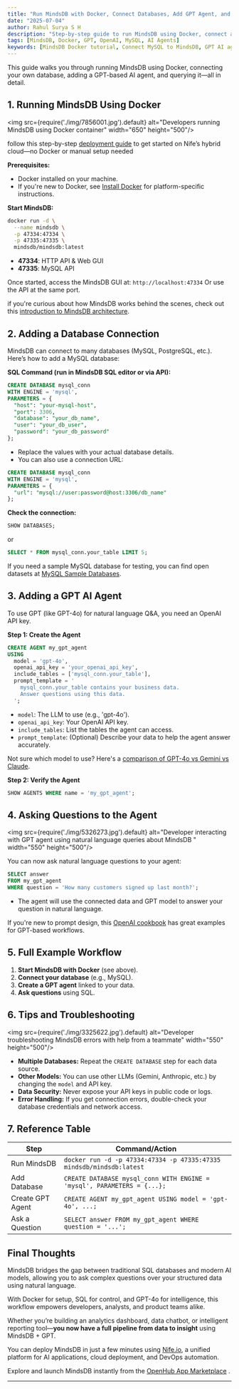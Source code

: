 ```yaml
---
title: "Run MindsDB with Docker, Connect Databases, Add GPT Agent, and Query with Natural Language"
date: "2025-07-04"
author: Rahul Surya S H
description: "Step-by-step guide to run MindsDB using Docker, connect a MySQL database, integrate OpenAI’s GPT-4o model, and query data in natural language."
tags: [MindsDB, Docker, GPT, OpenAI, MySQL, AI Agents]
keywords: [MindsDB Docker tutorial, Connect MySQL to MindsDB, GPT AI agent MindsDB, MindsDB natural language SQL, GPT-4o database query, OpenAI MindsDB integration, AI data agents, LLMs in SQL workflows]
---
```




This guide walks you through running MindsDB using Docker, connecting your own database, adding a GPT-based AI agent, and querying it—all in detail.



## 1. Running MindsDB Using Docker

<img src={require('./img/7856001.jpg').default} alt="Developers running MindsDB using Docker container" width="650" height="500"/>
<br/>

follow this step-by-step [deployment guide](https://docs.nife.io/docs/Guides/how-to-deploy-minddb-from-openhub/) to get started on Nife’s hybrid cloud—no Docker or manual setup needed

**Prerequisites:**

- Docker installed on your machine.
- If you're new to Docker, see [Install Docker](https://docs.docker.com/get-docker/) for platform-specific instructions.

**Start MindsDB:**

```bash
docker run -d \
  --name mindsdb \
  -p 47334:47334 \
  -p 47335:47335 \
  mindsdb/mindsdb:latest
```

* **47334**: HTTP API & Web GUI
* **47335**: MySQL API

Once started, access the MindsDB GUI at:
`http://localhost:47334`
Or use the API at the same port.

if you're curious about how MindsDB works behind the scenes, check out this [introduction to MindsDB architecture](https://docs.mindsdb.com/introduction/how-it-works).





## 2. Adding a Database Connection

MindsDB can connect to many databases (MySQL, PostgreSQL, etc.). Here’s how to add a MySQL database:

**SQL Command (run in MindsDB SQL editor or via API):**

```sql
CREATE DATABASE mysql_conn
WITH ENGINE = 'mysql',
PARAMETERS = {
  "host": "your-mysql-host",
  "port": 3306,
  "database": "your_db_name",
  "user": "your_db_user",
  "password": "your_db_password"
};

```

* Replace the values with your actual database details.
* You can also use a connection URL:

```sql
CREATE DATABASE mysql_conn
WITH ENGINE = 'mysql',
PARAMETERS = {
  "url": "mysql://user:password@host:3306/db_name"
};
```

**Check the connection:**

```sql
SHOW DATABASES;
```

or

```sql
SELECT * FROM mysql_conn.your_table LIMIT 5;
```

If you need a sample MySQL database for testing, you can find open datasets at [MySQL Sample Databases](https://dev.mysql.com/doc/index-other.html).



## 3. Adding a GPT AI Agent

To use GPT (like GPT-4o) for natural language Q\&A, you need an OpenAI API key.

**Step 1: Create the Agent**

```sql
CREATE AGENT my_gpt_agent
USING
  model = 'gpt-4o',
  openai_api_key = 'your_openai_api_key',
  include_tables = ['mysql_conn.your_table'],
  prompt_template = '
    mysql_conn.your_table contains your business data.
    Answer questions using this data.
  ';
```

* `model`: The LLM to use (e.g., 'gpt-4o').
* `openai_api_key`: Your OpenAI API key.
* `include_tables`: List the tables the agent can access.
* `prompt_template`: (Optional) Describe your data to help the agent answer accurately.

Not sure which model to use? Here's a [comparison of GPT-4o vs Gemini vs Claude](https://www.evolution.ai/post/claude-vs-gpt-4o-vs-gemini).

**Step 2: Verify the Agent**

```sql
SHOW AGENTS WHERE name = 'my_gpt_agent';
```



## 4. Asking Questions to the Agent

<img src={require('./img/5326273.jpg').default} alt="Developer interacting with GPT agent using natural language queries about MindsDB " width="550" height="500"/>
<br/>

You can now ask natural language questions to your agent:

```sql
SELECT answer
FROM my_gpt_agent
WHERE question = 'How many customers signed up last month?';
```

* The agent will use the connected data and GPT model to answer your question in natural language.

If you're new to prompt design, this [OpenAI cookbook](https://github.com/openai/openai-cookbook) has great examples for GPT-based workflows.



## 5. Full Example Workflow

1. **Start MindsDB with Docker** (see above).
2. **Connect your database** (e.g., MySQL).
3. **Create a GPT agent** linked to your data.
4. **Ask questions** using SQL.



## 6. Tips and Troubleshooting

<img src={require('./img/3325622.jpg').default} alt="Developer troubleshooting MindsDB errors with help from a teammate" width="550" height="500"/>
<br/>

* **Multiple Databases:** Repeat the `CREATE DATABASE` step for each data source.
* **Other Models:** You can use other LLMs (Gemini, Anthropic, etc.) by changing the `model` and API key.
* **Data Security:** Never expose your API keys in public code or logs.
* **Error Handling:** If you get connection errors, double-check your database credentials and network access.



## 7. Reference Table

| Step             | Command/Action                                                          |
| ---------------- | ----------------------------------------------------------------------- |
| Run MindsDB      | `docker run -d -p 47334:47334 -p 47335:47335 mindsdb/mindsdb:latest`    |
| Add Database     | `CREATE DATABASE mysql_conn WITH ENGINE = 'mysql', PARAMETERS = {...};` |
| Create GPT Agent | `CREATE AGENT my_gpt_agent USING model = 'gpt-4o', ...;`                |
| Ask a Question   | `SELECT answer FROM my_gpt_agent WHERE question = '...';`               |



## Final Thoughts

MindsDB bridges the gap between traditional SQL databases and modern AI models, allowing you to ask complex questions over your structured data using natural language.

With Docker for setup, SQL for control, and GPT-4o for intelligence, this workflow empowers developers, analysts, and product teams alike.

Whether you’re building an analytics dashboard, data chatbot, or intelligent reporting tool—**you now have a full pipeline from data to insight** using MindsDB + GPT.


You can deploy MindsDB in just a few minutes  using [Nife.io](https://nife.io/), a unified platform for AI applications, cloud deployment, and DevOps automation.

Explore and launch MindsDB instantly from the [OpenHub App Marketplace](https://openhub.nife.io/apps/) .

---



